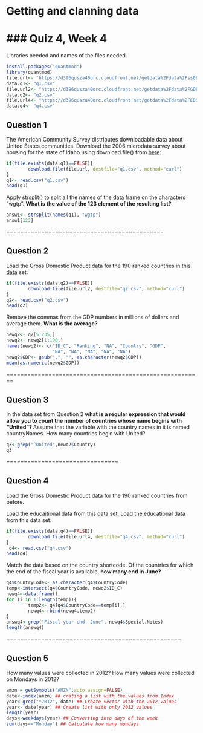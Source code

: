 # Getting and clanning data
### Quiz 4, Week 4
============================

Libraries needed and names of the files needed.

```r
install.packages("quantmod")
library(quantmod)
file.url<- "https://d396qusza40orc.cloudfront.net/getdata%2Fdata%2Fss06hid.csv"
data.q1<- "q1.csv"
file.url2<- "https://d396qusza40orc.cloudfront.net/getdata%2Fdata%2FGDP.csv"
data.q2<- "q2.csv"
file.url4<- "https://d396qusza40orc.cloudfront.net/getdata%2Fdata%2FEDSTATS_Country.csv"
data.q4<- "q4.csv"
```

## Question 1

The American Community Survey distributes downloadable data about United States communities. Download the 2006 microdata survey about housing for the state of Idaho using download.file() from [here](https://d396qusza40orc.cloudfront.net/getdata%2Fdata%2Fss06hid.csv):

```r
if(file.exists(data.q1)==FALSE){
        download.file(file.url, destfile="q1.csv", method="curl")
}
q1<- read.csv("q1.csv")
head(q1)
```

Apply strsplit() to split all the names of the data frame on the characters "wgtp". **What is the value of the 123 element of the resulting list?**

```r
answ1<- strsplit(names(q1), "wgtp")
answ1[123]
```

=============================================

## Question 2

Load the Gross Domestic Product data for the 190 ranked countries in this [data](https://d396qusza40orc.cloudfront.net/getdata%2Fdata%2FGDP.csv) set:

```r
if(file.exists(data.q2)==FALSE){
        download.file(file.url2, destfile="q2.csv", method="curl")      
}
q2<- read.csv("q2.csv")
head(q2)
```

Remove the commas from the GDP numbers in millions of dollars and average them. 
**What is the average?**

```r
newq2<- q2[5:235,]
newq2<- newq2[1:190,]
names(newq2)<- c("ID_C", "Ranking", "NA", "Country", "GDP", 
                 "NA", "NA", "NA", "NA", "NA")
newq2$GDP<- gsub(",", "", as.character(newq2$GDP))
mean(as.numeric(newq2$GDP))
```
========================================================

## Question 3

In the data set from Question 2 **what is a regular expression that would allow you to count the number of countries whose name begins with "United"? **Assume that the variable with the country names in it is named countryNames. How many countries begin with United?

```r
q3<-grep("^United",newq2$Country)
q3
```
================================

## Question 4

Load the Gross Domestic Product data for the 190 ranked countries from before.

Load the educaitional data from this [data](https://d396qusza40orc.cloudfront.net/getdata%2Fdata%2FEDSTATS_Country.csv) set: 
Load the educational data from this data set: 

```r
if(file.exists(data.q4)==FALSE){
        download.file(file.url4, destfile="q4.csv", method="curl")
}
 q4<- read.csv("q4.csv")
head(q4)
```

Match the data based on the country shortcode. Of the countries for which the end of the fiscal year is available, **how many end in June?**

```r
q4$CountryCode<- as.character(q4$CountryCode)
temp<-intersect(q4$CountryCode, newq2$ID_C)
newq4<-data.frame()
for (i in 1:length(temp)){
        temp2<- q4[q4$CountryCode==temp[i],]
        newq4<-rbind(newq4,temp2)
}
answq4<-grep("Fiscal year end: June", newq4$Special.Notes)
length(answq4)
```
==================================================

## Question 5

How many values were collected in 2012? How many values were collected on Mondays in 2012?

```r
amzn = getSymbols("AMZN",auto.assign=FALSE)
date<-index(amzn) ## crating a list with the values from Index
year<-grep("*2012", date) ## Create vector with the 2012 values
year<- date[year] ## Create list with only 2012 values
length(year)
days<-weekdays(year) ## Converting into days of the week
sum(days=="Monday") ## Calculate how many mondays.
```
